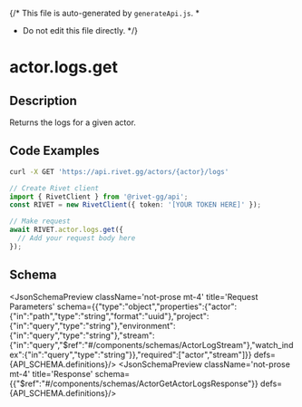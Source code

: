 {/* This file is auto-generated by `generateApi.js`.
  *
  * Do not edit this file directly.
  */}


# actor.logs.get

## Description
Returns the logs for a given actor.

## Code Examples

<CodeGroup title='Request' tag='GET' label='https://api.rivet.gg/actors/{actor}/logs'>

```bash {{ "title": "cURL" }}
curl -X GET 'https://api.rivet.gg/actors/{actor}/logs'
```

```ts
// Create Rivet client
import { RivetClient } from '@rivet-gg/api';
const RIVET = new RivetClient({ token: '[YOUR TOKEN HERE]' });

// Make request
await RIVET.actor.logs.get({
  // Add your request body here
});
```

</CodeGroup>

## Schema
<JsonSchemaPreview className='not-prose mt-4' title='Request Parameters' schema={{"type":"object","properties":{"actor":{"in":"path","type":"string","format":"uuid"},"project":{"in":"query","type":"string"},"environment":{"in":"query","type":"string"},"stream":{"in":"query","$ref":"#/components/schemas/ActorLogStream"},"watch_index":{"in":"query","type":"string"}},"required":["actor","stream"]}} defs={API_SCHEMA.definitions}/>
<JsonSchemaPreview className='not-prose mt-4' title='Response' schema={{"$ref":"#/components/schemas/ActorGetActorLogsResponse"}} defs={API_SCHEMA.definitions}/>
